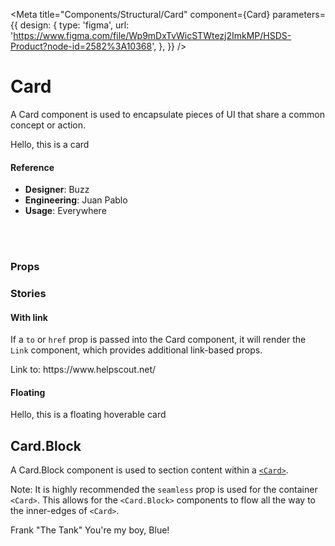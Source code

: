 
<Meta
  title="Components/Structural/Card"
  component={Card}
  parameters={{
    design: {
      type: 'figma',
      url:
        'https://www.figma.com/file/Wp9mDxTvWicSTWtezj2ImkMP/HSDS-Product?node-id=2582%3A10368',
    },
  }}
/>

# Card

A Card component is used to encapsulate pieces of UI that share a common concept or action.

<Canvas>
  <Story name="default">
    <Card>Hello, this is a card</Card>
  </Story>
</Canvas>

#### Reference

- **Designer**: Buzz
- **Engineering**: Juan Pablo
- **Usage**: Everywhere

<br />
<br />

### Props

<ArgsTable of={Card} />

### Stories

#### With link

If a `to` or `href` prop is passed into the Card component, it will render the `Link` component, which provides additional link-based props.

<Canvas>
  <Story name="with link">
    <Card href="https://www.helpscout.net/">
      Link to: https://www.helpscout.net/
    </Card>
  </Story>
</Canvas>

#### Floating

<Canvas>
  <Story name="Floating">
    <Card floating hover>
      Hello, this is a floating hoverable card
    </Card>
  </Story>
</Canvas>

## Card.Block

A Card.Block component is used to section content within a [`<Card>`](../Card).

Note: It is highly recommended the `seamless` prop is used for the container `<Card>`. This allows for the `<Card.Block>` components to flow all the way to the inner-edges of `<Card>`.

<Canvas>
  <Story name="Card Blocks">
    <Card seamless>
      <Card.Block>Frank "The Tank"</Card.Block>
      <Card.Block>You're my boy, Blue!</Card.Block>
    </Card>
  </Story>
</Canvas>

<ArgsTable of={Card.Block} />

